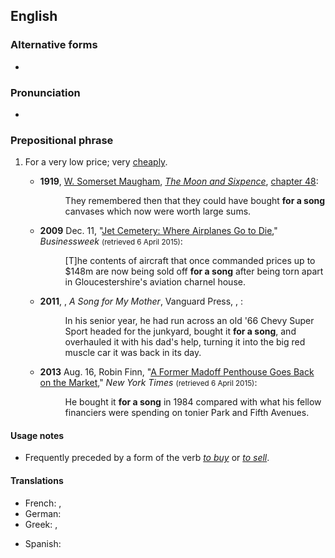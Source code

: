 ==English==

===Alternative forms===
* {{l|en|for a song and a dance}}

===Pronunciation===
* {{audio|en-au-for a song.ogg|Audio (AU)|lang=en}}

===Prepositional phrase===
{{en-PP}}

# {{lb|en|idiomatic}} For a very low price; very [[cheaply]].
#* '''1919''', [[w:William Somerset Maugham|W. Somerset Maugham]], ''[[w:The Moon and Sixpence|The Moon and Sixpence]]'', [[s:The Moon and Sixpence/Chapter XLVIII|chapter 48]]:
#*: They remembered then that they could have bought '''for a song''' canvases which now were worth large sums.
#* '''2009''' Dec. 11, "[http://www.businessweek.com/globalbiz/content/dec2009/gb20091211_682799.htm Jet Cemetery: Where Airplanes Go to Die]," ''Businessweek'' <small>(retrieved 6 April 2015)</small>:
#*: [T]he contents of aircraft that once commanded prices up to $148m are now being sold off '''for a song''' after being torn apart in Gloucestershire's aviation charnel house.
#* '''2011''', {{w|Kat Martin}}, ''A Song for My Mother'', Vanguard Press, {{ISBN|9781593156565}}, {{gbooks|aDz9AgAAQBAJ|200|for|a|song}}:
#*: In his senior year, he had run across an old '66 Chevy Super Sport headed for the junkyard, bought it '''for a song''', and overhauled it with his dad's help, turning it into the big red muscle car it was back in its day.
#* '''2013''' Aug. 16, Robin Finn, "[http://www.nytimes.com/2013/08/18/realestate/a-former-madoff-penthouse-goes-back-on-the-market.html?_r=0 A Former Madoff Penthouse Goes Back on the Market]," ''New York Times'' <small>(retrieved 6 April 2015)</small>:
#*: He bought it '''for a song''' in 1984 compared with what his fellow financiers were spending on tonier Park and Fifth Avenues.

====Usage notes====
* Frequently preceded by a form of the verb ''[[buy|to buy]]'' or ''[[sell|to sell]]''.

====Translations====
{{trans-top|very cheaply}}
* French: {{t|fr|[[pour]] [[trois fois rien]]}}, {{t|fr|[[pour]] [[une]] [[bouchée de pain]]}}
* German: {{t|de|für einen Apfel und ein Ei}}
* Greek: {{t+|el|τζάμπα}}, {{t+|el|φθηνά}}
{{trans-mid}}
* Spanish: {{t|es|de balde}}
{{trans-bottom}}